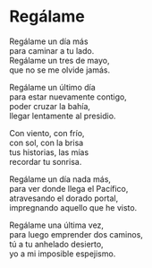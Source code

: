 # Regálame {-}


Regálame un día más<br>
para caminar a tu lado.<br>
Regálame un tres de mayo,<br>
que no se me olvide jamás.

Regálame un último día<br>
para estar nuevamente contigo,<br>
poder cruzar la bahía,<br>
llegar lentamente al presidio.

Con viento, con frío,<br>
con sol, con la brisa<br>
tus historias, las mías<br>
recordar tu sonrisa.

Regálame un día nada más,<br>
para ver donde llega el Pacífico,<br>
atravesando el dorado portal,<br>
impregnando aquello que he visto.

Regálame una última vez,<br>
para luego emprender dos caminos,<br>
tú a tu anhelado desierto,<br>
yo a mi imposible espejismo.
